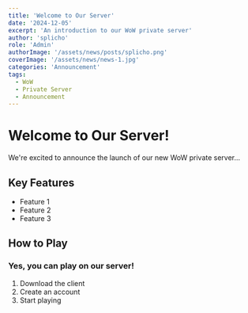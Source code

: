```yaml
---
title: 'Welcome to Our Server'
date: '2024-12-05'
excerpt: 'An introduction to our WoW private server'
author: 'splicho'
role: 'Admin'
authorImage: '/assets/news/posts/splicho.png'
coverImage: '/assets/news/news-1.jpg'
categories: 'Announcement'
tags:
  - WoW
  - Private Server
  - Announcement
---
```


# Welcome to Our Server!

We're excited to announce the launch of our new WoW private server...

## Key Features

- Feature 1
- Feature 2
- Feature 3

## How to Play
### Yes, you can play on our server!

1. Download the client
2. Create an account
3. Start playing
